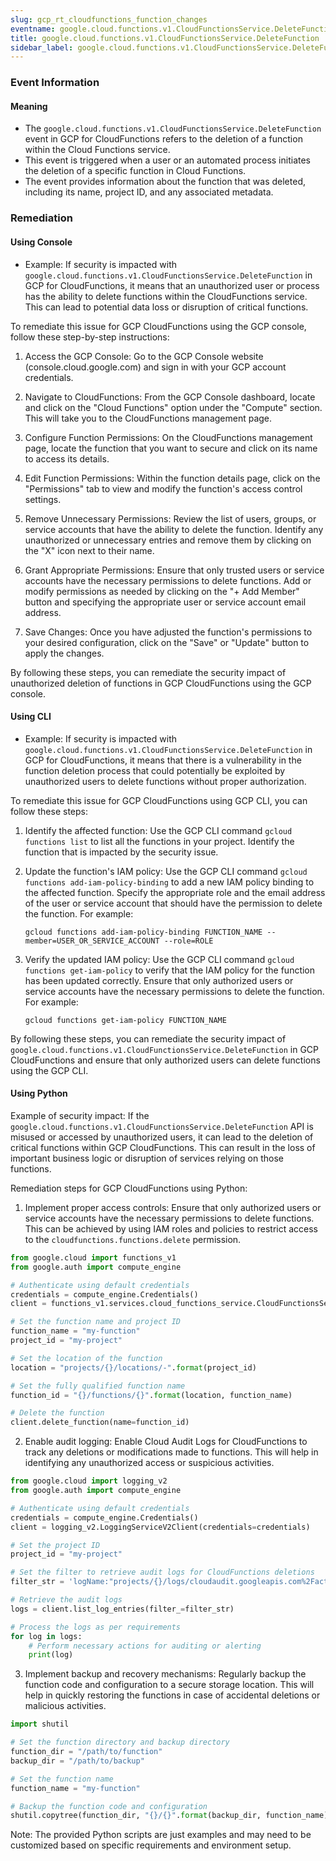 ```yaml
--- 
slug: gcp_rt_cloudfunctions_function_changes
eventname: google.cloud.functions.v1.CloudFunctionsService.DeleteFunction
title: google.cloud.functions.v1.CloudFunctionsService.DeleteFunction
sidebar_label: google.cloud.functions.v1.CloudFunctionsService.DeleteFunction
---
```

                       
### Event Information

#### Meaning

- The `google.cloud.functions.v1.CloudFunctionsService.DeleteFunction` event in GCP for CloudFunctions refers to the deletion of a function within the Cloud Functions service.
- This event is triggered when a user or an automated process initiates the deletion of a specific function in Cloud Functions.
- The event provides information about the function that was deleted, including its name, project ID, and any associated metadata.

### Remediation

#### Using Console

- Example: If security is impacted with `google.cloud.functions.v1.CloudFunctionsService.DeleteFunction` in GCP for CloudFunctions, it means that an unauthorized user or process has the ability to delete functions within the CloudFunctions service. This can lead to potential data loss or disruption of critical functions.

To remediate this issue for GCP CloudFunctions using the GCP console, follow these step-by-step instructions:

1. Access the GCP Console: Go to the GCP Console website (console.cloud.google.com) and sign in with your GCP account credentials.

2. Navigate to CloudFunctions: From the GCP Console dashboard, locate and click on the "Cloud Functions" option under the "Compute" section. This will take you to the CloudFunctions management page.

3. Configure Function Permissions: On the CloudFunctions management page, locate the function that you want to secure and click on its name to access its details.

4. Edit Function Permissions: Within the function details page, click on the "Permissions" tab to view and modify the function's access control settings.

5. Remove Unnecessary Permissions: Review the list of users, groups, or service accounts that have the ability to delete the function. Identify any unauthorized or unnecessary entries and remove them by clicking on the "X" icon next to their name.

6. Grant Appropriate Permissions: Ensure that only trusted users or service accounts have the necessary permissions to delete functions. Add or modify permissions as needed by clicking on the "+ Add Member" button and specifying the appropriate user or service account email address.

7. Save Changes: Once you have adjusted the function's permissions to your desired configuration, click on the "Save" or "Update" button to apply the changes.

By following these steps, you can remediate the security impact of unauthorized deletion of functions in GCP CloudFunctions using the GCP console.

#### Using CLI

- Example: If security is impacted with `google.cloud.functions.v1.CloudFunctionsService.DeleteFunction` in GCP for CloudFunctions, it means that there is a vulnerability in the function deletion process that could potentially be exploited by unauthorized users to delete functions without proper authorization.

To remediate this issue for GCP CloudFunctions using GCP CLI, you can follow these steps:

1. Identify the affected function: Use the GCP CLI command `gcloud functions list` to list all the functions in your project. Identify the function that is impacted by the security issue.

2. Update the function's IAM policy: Use the GCP CLI command `gcloud functions add-iam-policy-binding` to add a new IAM policy binding to the affected function. Specify the appropriate role and the email address of the user or service account that should have the permission to delete the function. For example:
   ```
   gcloud functions add-iam-policy-binding FUNCTION_NAME --member=USER_OR_SERVICE_ACCOUNT --role=ROLE
   ```

3. Verify the updated IAM policy: Use the GCP CLI command `gcloud functions get-iam-policy` to verify that the IAM policy for the function has been updated correctly. Ensure that only authorized users or service accounts have the necessary permissions to delete the function. For example:
   ```
   gcloud functions get-iam-policy FUNCTION_NAME
   ```

By following these steps, you can remediate the security impact of `google.cloud.functions.v1.CloudFunctionsService.DeleteFunction` in GCP CloudFunctions and ensure that only authorized users can delete functions using the GCP CLI.

#### Using Python

Example of security impact: If the `google.cloud.functions.v1.CloudFunctionsService.DeleteFunction` API is misused or accessed by unauthorized users, it can lead to the deletion of critical functions within GCP CloudFunctions. This can result in the loss of important business logic or disruption of services relying on those functions.

Remediation steps for GCP CloudFunctions using Python:

1. Implement proper access controls: Ensure that only authorized users or service accounts have the necessary permissions to delete functions. This can be achieved by using IAM roles and policies to restrict access to the `cloudfunctions.functions.delete` permission.

```python
from google.cloud import functions_v1
from google.auth import compute_engine

# Authenticate using default credentials
credentials = compute_engine.Credentials()
client = functions_v1.services.cloud_functions_service.CloudFunctionsServiceClient(credentials=credentials)

# Set the function name and project ID
function_name = "my-function"
project_id = "my-project"

# Set the location of the function
location = "projects/{}/locations/-".format(project_id)

# Set the fully qualified function name
function_id = "{}/functions/{}".format(location, function_name)

# Delete the function
client.delete_function(name=function_id)
```

2. Enable audit logging: Enable Cloud Audit Logs for CloudFunctions to track any deletions or modifications made to functions. This will help in identifying any unauthorized access or suspicious activities.

```python
from google.cloud import logging_v2
from google.auth import compute_engine

# Authenticate using default credentials
credentials = compute_engine.Credentials()
client = logging_v2.LoggingServiceV2Client(credentials=credentials)

# Set the project ID
project_id = "my-project"

# Set the filter to retrieve audit logs for CloudFunctions deletions
filter_str = 'logName:"projects/{}/logs/cloudaudit.googleapis.com%2Factivity" AND protoPayload.methodName:"google.cloud.functions.v1.CloudFunctionsService.DeleteFunction"'.format(project_id)

# Retrieve the audit logs
logs = client.list_log_entries(filter_=filter_str)

# Process the logs as per requirements
for log in logs:
    # Perform necessary actions for auditing or alerting
    print(log)
```

3. Implement backup and recovery mechanisms: Regularly backup the function code and configuration to a secure storage location. This will help in quickly restoring the functions in case of accidental deletions or malicious activities.

```python
import shutil

# Set the function directory and backup directory
function_dir = "/path/to/function"
backup_dir = "/path/to/backup"

# Set the function name
function_name = "my-function"

# Backup the function code and configuration
shutil.copytree(function_dir, "{}/{}".format(backup_dir, function_name))
```

Note: The provided Python scripts are just examples and may need to be customized based on specific requirements and environment setup.


 